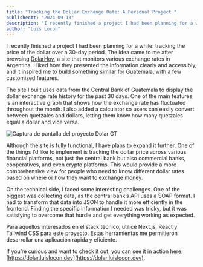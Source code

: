 ```yaml
---
title: "Tracking the Dollar Exchange Rate: A Personal Project "
publishedAt: "2024-09-13"
description: "I recently finished a project I had been planning for a while: tracking the price of the dollar over a 30-day period."
author: "Luis Locon"
---
```


I recently finished a project I had been planning for a while: tracking the price of the dollar over a 30-day period. The idea came to me after browsing [DolarHoy](https://dolarhoy.com/), a site that monitors various exchange rates in Argentina. I liked how they presented the information clearly and accessibly, and it inspired me to build something similar for Guatemala, with a few customized features.

The site I built uses data from the Central Bank of Guatemala to display the dollar exchange rate history for the past 30 days. One of the main features is an interactive graph that shows how the exchange rate has fluctuated throughout the month. I also added a calculator so users can easily convert between quetzales and dollars, letting them know how many quetzales equal a dollar and vice versa.

![Captura de pantalla del proyecto Dolar GT](/images/dolar-hoy.png)

Although the site is fully functional, I have plans to expand it further. One of the things I’d like to implement is tracking the dollar price across various financial platforms, not just the central bank but also commercial banks, cooperatives, and even crypto platforms. This would provide a more comprehensive view for people who need to know different dollar rates based on where or how they want to exchange money.

On the technical side, I faced some interesting challenges. One of the biggest was collecting data, as the central bank’s API uses a SOAP format. I had to transform that data into JSON to handle it more efficiently in the frontend. Finding the specific information I needed was tricky, but it was satisfying to overcome that hurdle and get everything working as expected.

Para aquellos interesados en el stack técnico, utilicé Next.js, React y Tailwind CSS para este proyecto. Estas herramientas me permitieron desarrollar una aplicación rápida y eficiente.

If you’re curious and want to check it out, you can see it in action here: [https://dolar.luislocon.dev](https://dolar.luislocon.dev).
